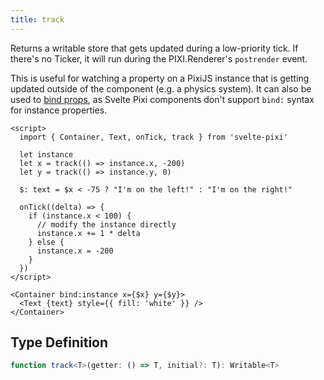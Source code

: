 ```yaml
---
title: track
---
```


Returns a writable store that gets updated during a low-priority tick. If there's no Ticker, it will run during the PIXI.Renderer's `postrender` event.

This is useful for watching a property on a PixiJS instance that is getting updated outside of the component (e.g. a physics system). It can also be used to [bind props](/docs/advanced/binding-props), as Svelte Pixi components don't support `bind:` syntax for instance properties.

```svelte live
<script>
  import { Container, Text, onTick, track } from 'svelte-pixi'

  let instance
  let x = track(() => instance.x, -200)
  let y = track(() => instance.y, 0)

  $: text = $x < -75 ? "I'm on the left!" : "I'm on the right!"

  onTick((delta) => {
    if (instance.x < 100) {
      // modify the instance directly
      instance.x += 1 * delta
    } else {
      instance.x = -200
    }
  })
</script>

<Container bind:instance x={$x} y={$y}>
  <Text {text} style={{ fill: 'white' }} />
</Container>
```

## Type Definition

```ts
function track<T>(getter: () => T, initial?: T): Writable<T>
```
